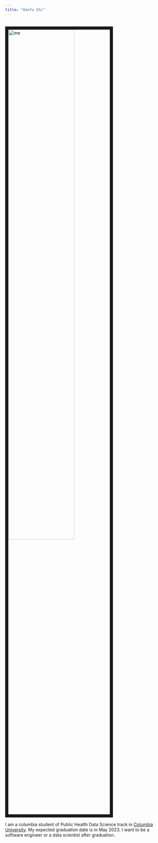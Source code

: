 ```yaml
---
title: "Hanfu Shi"
---
```

 

<br><img src="images/hanfu.jfif" alt="me" style="width:65%; border:10px solid"><br>
  

I am a columbia student of Public Health Data Science track in [Columbia University](https://www.columbia.edu/).  My expected graduation date is in May 2023. I want to be a software engineer or a data scientist after graduation.
